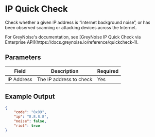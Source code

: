 
# IP Quick Check

Check whether a given IP address is “Internet background noise”, or has been observed scanning or attacking devices across the Internet.

<Callout type="info">
	For GreyNoise's documentation, see [GreyNoise IP Quick Check via Enterprise
	API](https://docs.greynoise.io/reference/quickcheck-1).
</Callout>

## Parameters

| Field      | Description             | Required |
| ---------- | ----------------------- | -------- |
| IP Address | The IP address to check | Yes      |

## Example Output

```json
{
	"code": "0x09",
	"ip": "8.8.8.8",
	"noise": false,
	"riot": true
}
```
